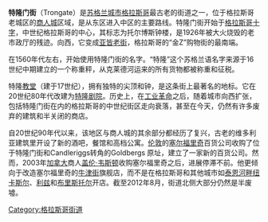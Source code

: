 '''特隆门街'''（Trongate）是[[苏格兰|苏格兰]][[城市|城市]][[格拉斯哥|格拉斯哥]]最古老的街道之一，位于格拉斯哥老城区的[[商人城|商人城]]区域，是从东区进入中区的主要路线。特隆门街开始于[[格拉斯哥十字|格拉斯哥十字]]，中世纪格拉斯哥的中心，其标志为托尔博斯钟楼，是1926年被大火烧毁的老市政厅的残迹。向西，它变成[[亚皆老街_(格拉斯哥)|亚皆老街]]，格拉斯哥的“金Z”购物街的最南端。

在1560年代左右，开始使用特隆门街的名字。“特隆”这个苏格兰语名字来源于16世纪中期建立的一个称重秤，从克莱德河运来的所有货物都被称重和征税。

特隆[[教堂|教堂]]（建于17世纪），拥有独特的尖顶和钟，是这条街上最著名的地标。它在20世纪80年代改建为[[特隆剧院|特隆剧院]]。历史上，在[[工业革命|工业革命]]之后，随着城市向西扩张，包括特隆门街在内的格拉斯哥的中世纪街区走向衰落，甚至在今天，仍然有许多废弃的建筑和半关闭的商店。

自20世纪90年代以来，该地区与商人城的其余部分都经历了复兴，古老的维多利亚建筑里开设了新的酒吧，餐馆和高档公寓。[[伦敦|伦敦]]的[[塞尔福里奇|塞尔福里奇]]百货公司收购了位于特隆门街和Candleriggs转角的Goldbergs 原址，建立了一家新的百货公司。然而，2003年[[加拿大|加拿大]]商人[[盖伦·韦斯顿|盖伦·韦斯顿]]收购塞尔福里奇之后，进展停滞不前。他更倾向于改造塞尔福里奇的[[牛津街|牛津街]]旗舰店，而不是在格拉斯哥和其他城市如[[泰恩河畔纽卡斯尔|泰恩河畔纽卡斯尔]]、[[利兹|利兹]]和[[布里斯托尔|布里斯托尔]]开店。截至2012年8月，街道北侧大部分仍然是半废墟。 

{{Coord|55.85712|N|4.24577|W|type:landmark_region:GB|display=title}}
[[Category:格拉斯哥街道|Category:格拉斯哥街道]]